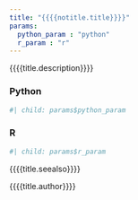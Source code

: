```yaml
---
title: "{{{{notitle.title}}}}"
params:
  python_param : "python"
  r_param : "r"
---
```



{{{{title.description}}}}

::: {.panel-tabset group="language"}
### Python

```r
#| child: params$python_param
```

### R

```r
#| child: params$r_param
```

:::


{{{{title.seealso}}}}

{{{{title.author}}}}
